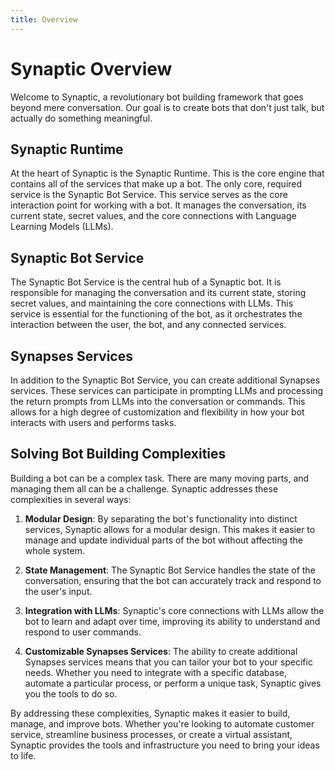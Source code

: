 ```yaml
---
title: Overview
---
```


# Synaptic Overview

Welcome to Synaptic, a revolutionary bot building framework that goes beyond mere conversation. Our goal is to create bots that don't just talk, but actually do something meaningful.

## Synaptic Runtime

At the heart of Synaptic is the Synaptic Runtime. This is the core engine that contains all of the services that make up a bot. The only core, required service is the Synaptic Bot Service. This service serves as the core interaction point for working with a bot. It manages the conversation, its current state, secret values, and the core connections with Language Learning Models (LLMs).

## Synaptic Bot Service

The Synaptic Bot Service is the central hub of a Synaptic bot. It is responsible for managing the conversation and its current state, storing secret values, and maintaining the core connections with LLMs. This service is essential for the functioning of the bot, as it orchestrates the interaction between the user, the bot, and any connected services.

## Synapses Services

In addition to the Synaptic Bot Service, you can create additional Synapses services. These services can participate in prompting LLMs and processing the return prompts from LLMs into the conversation or commands. This allows for a high degree of customization and flexibility in how your bot interacts with users and performs tasks.

## Solving Bot Building Complexities

Building a bot can be a complex task. There are many moving parts, and managing them all can be a challenge. Synaptic addresses these complexities in several ways:

1. **Modular Design**: By separating the bot's functionality into distinct services, Synaptic allows for a modular design. This makes it easier to manage and update individual parts of the bot without affecting the whole system.

2. **State Management**: The Synaptic Bot Service handles the state of the conversation, ensuring that the bot can accurately track and respond to the user's input.

3. **Integration with LLMs**: Synaptic's core connections with LLMs allow the bot to learn and adapt over time, improving its ability to understand and respond to user commands.

4. **Customizable Synapses Services**: The ability to create additional Synapses services means that you can tailor your bot to your specific needs. Whether you need to integrate with a specific database, automate a particular process, or perform a unique task, Synaptic gives you the tools to do so.

By addressing these complexities, Synaptic makes it easier to build, manage, and improve bots. Whether you're looking to automate customer service, streamline business processes, or create a virtual assistant, Synaptic provides the tools and infrastructure you need to bring your ideas to life.
